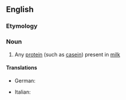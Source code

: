 ==English==

===Etymology===
{{prefix|en|lacto|protein}}

===Noun===
{{en-noun}}

# {{lb|en|protein}} Any [[protein]] (such as [[casein]]) present in [[milk]]

====Translations====
{{trans-top|protein}}
* German: {{t+|de|Milcheiweiß|n}}
{{trans-mid}}
* Italian: {{t|it|lattoproteina|f}}
{{trans-bottom}}